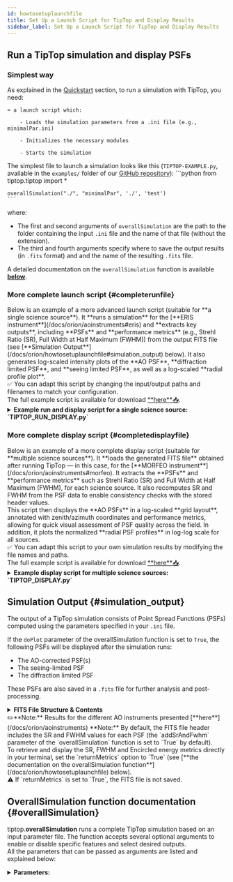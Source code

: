```yaml
---
id: howtosetuplaunchfile
title: Set Up a Launch Script for TipTop and Display Results
sidebar_label: Set Up a Launch Script for TipTop and Display Results
---
```



## Run a TipTop simulation and display PSFs

### Simplest way

As explained in the [Quickstart](orion/usage.md) section, to run a simulation with TipTop, you need:

    ➡️ a launch script which:

        - Loads the simulation parameters from a .ini file (e.g., minimalPar.ini)

        - Initializes the necessary modules

        - Starts the simulation

The simplest file to launch a simulation looks like this (`TIPTOP-EXAMPLE.py`, 
available in the `examples/` folder of our [GitHub repository](https://github.com/astro-tiptop/TIPTOP)):
    ```python
    from tiptop.tiptop import *

    overallSimulation("./", "minimalPar", './', 'test')
    ```

where:
- The first and second arguments of `overallSimulation` are the path to the folder containing the input `.ini` file and the name of that file (without the extension).
- The third and fourth arguments specify where to save the output results (in `.fits` format) and and the name of the resulting `.fits` file.

A detailed documentation on the `overallSimulation` function is available [**below**](/docs/orion/howtosetuplaunchfile#overallSimulation).


### More complete launch script {#completerunfile}

<div style={{ textAlign: "justify" }}>
Below is an example of a more advanced launch script (suitable for <span style={{ color: "rgb(30, 120, 255)" }}>**a single science source**</span>).
It **runs a simulation** for the [**ERIS instrument**](/docs/orion/aoinstruments#eris) and 
**extracts key outputs**, including **PSFs** and **performance metrics** (e.g., Strehl Ratio (SR), 
Full Width at Half Maximum (FWHM)) from the output FITS file (see [**Simulation Output**](/docs/orion/howtosetuplaunchfile#simulation_output) below). 
It also generates log-scaled intensity plots of the **AO PSF**, **diffraction limited PSF**, and **seeing limited PSF**, as well as a log-scaled **radial profile plot**.<br/>
✅ You can adapt this script by changing the input/output paths and filenames to match your configuration.<br/>
The full example script is available for download 
<a href={`${useBaseUrl('/downloads/TIPTOP_RUN_DISPLAY.py')}`} download="TIPTOP_RUN_DISPLAY.py">**here**<span style={{ fontSize: '1.5em' }}>📥</span></a>.

<details>
    <summary><strong>Example run and display script for a single science source: `TIPTOP_RUN_DISPLAY.py`</strong></summary>
    ```python
    """
    Created on Mon Jun 23 10:58:33 2025
    Run a TIPTOP simulation and display PSFs

    @author: astro-tiptop-services
    """

    #%% Import necessary libraries
    from tiptop.tiptop import overallSimulation
    from astropy.io import fits
    import matplotlib.pyplot as plt
    from matplotlib.colors import LogNorm
    import numpy as np
    import os

    #%% 💡Set working directory to TIPTOP root (optional)
    import tiptop 
    tiptop_path = os.path.dirname(tiptop.__file__)
    print(f"Directory of 'tiptop' is: {tiptop_path}")
    os.chdir(tiptop_path)

    #%% Define input and output paths and filenames
    #💡 Adapt these paths to your setup
    # path_in  : Path to the folder containing your .ini parameter file
    # path_out : Path where output files will be saved
    path_in = "perfTest/"  # relative to TIPTOP_ROOT (because of chdir)
    path_out = "/my_path_to_SimOutputs/" # Use an absolute path if you want outputs to be saved outside the TIPTOP root

    file_in = "ERIS_SCAO_NGS"  # Name of the input parameter file (without extension)
    file_out = "ERIS_SCAO_NGS" # Name to use for the output files

    #%% Run the TIPTOP simulation
    overallSimulation(path_in, file_in, 
                    path_out, file_out)


    #%% Open the resulting FITS file and extract data 
    hdul = fits.open(path_out + file_out + '.fits')
    hdul.info()
    psf_ao = hdul[1].data[0,...] # AO-corrected PSF
    psf_turb = hdul[2].data      # Seeing-limited PSF
    psf_dl = hdul[3].data        # Diffraction-limited PSF
    # Load PSF profiles (can be in HDU 4 or 5 depending on save options)
    header4 = hdul[4].header
    profiles = hdul[4].data if header4.get('CONTENT') == 'Final PSFs profiles' else hdul[5].data
        
    psf_header = hdul[1].header  # FITS header for metadata

    hdul.close()

    # Extract useful parameters
    wvl = float(psf_header.get("WL_NM"))       # Wavelength in nm
    pix_mas = float(psf_header.get("PIX_MAS")) # Pixel scale in milliarcseconds
    sr = psf_header.get(f"{"SR"}{0:04d}")      # Strehl ratio
    fwhm = psf_header.get(f"{"FWHM"}{0:04d}")  # FWHM in milliarcsecond

    # Print key metrics
    print("Pixel scale [mas]:", pix_mas)
    print("Strehl Ratio:", sr)
    print("FWHMs [mas]:", fwhm)

    #%% Normalize the PSFs so total flux = 1
    psf_ao /= np.sum(psf_ao)
    psf_dl /= np.sum(psf_dl)
    psf_turb /= np.sum(psf_turb)

    #%% Create axis in arcseconds
    nx = psf_ao.shape[0]
    axis = np.linspace(-nx//2, nx//2, nx) * pix_mas * 1e-3

    #%% Plot the PSFs
    # Compute dynamic normalization based on the AO PSF
    psf_max = psf_ao.max()
    vmax = psf_max
    vmin = psf_max * 1e-6  # Adjust dynamic range: show down to 1 millionth of max
    norm = LogNorm(vmin=vmin, vmax=vmax) # Set log scale for display

    plt.figure(1, figsize=(20,5))
    plt.suptitle(r'$\lambda_{\mathrm{science}} = %d$ nm' % int(wvl), y=1) 
    plt.subplots_adjust(top=0.85)

    def plot_psf(psf, title, position):
        """Plot a PSF in a given subplot position."""
        plt.subplot(1, 3, position)
        plt.imshow(psf, norm=norm, cmap='Spectral_r',
                extent=[axis[0], axis[-1], axis[0], axis[-1]])
        plt.title(title, pad=10)
        plt.xlabel('[arcsec]')
        if position == 1:
            plt.ylabel('[arcsec]', labelpad=10)
        else:
            plt.ylabel('')
        plt.colorbar(fraction=0.046)

    plot_psf(psf_ao, f'AO (SR={sr*100:.1f}%, FWHM={fwhm:.1f}mas)', 1)
    plot_psf(psf_dl, 'Diffraction', 2)
    plot_psf(psf_turb, 'Open loop', 3)

    #%% Plot the radial profile
    radii = profiles[0,0,:]
    p_norm = profiles[1,0,:] / np.max(profiles[1,0,:])

    plt.figure(figsize=(8, 6))
    plt.plot(radii, p_norm, label='AO profile')
    plt.xlabel('Radial distance (mas)')
    plt.ylabel('PSF profile norm. to max')
    plt.xscale("log")
    plt.yscale("log")
    plt.title(f'Radial profile - AO corrected PSF - @{int(wvl)} nm')
    plt.legend()
    plt.grid(True, which='both', linestyle='--', linewidth=0.5, color='gray', alpha=0.7)
    ```

</details> 
</div>

### More complete display script {#completedisplayfile}

<div style={{ textAlign: "justify" }}>
Below is an example of a more complete display script (suitable for <span style={{ color: "rgb(30, 120, 255)" }}>**multiple science sources**</span>).
It **loads the generated FITS file** obtained after running TipTop — in this case, for the 
[**MORFEO instrument**](/docs/orion/aoinstruments#morfeo). It extracts the **PSFs** and **performance 
metrics** such as Strehl Ratio (SR) and Full Width at Half Maximum (FWHM), for each science source. 
It also recomputes SR and FWHM from the PSF data to enable consistency checks with the stored header 
values. <br/>
This script then displays the **AO PSFs** in a log-scaled **grid layout**, annotated with zenith/azimuth 
coordinates and performance metrics, allowing for quick visual assessment of PSF quality across the field. 
In addition, it plots the normalized **radial PSF profiles** in log-log scale for all sources.<br/>
✅ You can adapt this script to your own simulation results by modifying the file names and paths.<br/>
The full example script is available for download 
<a href={`${useBaseUrl('/downloads/TIPTOP_DISPLAY.py')}`} 
download="TIPTOP_DISPLAY.py">**here**<span style={{ fontSize: '1.5em' }}>📥</span></a>.

<details>
    <summary><strong>Example display script for multiple science sources: `TIPTOP_DISPLAY.py`</strong></summary>
    ```python
    """
    Created on Wed Jul 09 10:50:35 2025
    Display multiple AO PSFs in a grid

    @author: astro-tiptop-services
    """

    #%% =============================================================================
    # Import necessary libraries
    from tiptop.tiptop import *
    import matplotlib.pyplot as plt
    import matplotlib.colors as mcolors
    import os

    #%% 💡Set working directory to TIPTOP root (optional)
    import tiptop 
    tiptop_path = os.path.dirname(tiptop.__file__)
    print(f"Directory of 'tiptop' is: {tiptop_path}")
    os.chdir(tiptop_path)

    #%% =============================================================================
    # Define input and output paths
    #💡 Adapt these paths to your environment
    # path_in  : Path to the folder containing your .ini parameter file
    # path_out : Path where output files will be saved
    path_in = "perfTest/"  # relative to TIPTOP_ROOT (because of chdir)
    path_out = "/my_path_to_SimOutputs/" # Use an absolute path if you want outputs to be saved outside the TIPTOP root

    inTag = "MORFEO"  # Name of the input parameter file (without extension)
    outTag = "MORFEO" # Name of the output FITS file

    inputFile = f"{path_in}{inTag}.ini"
    outputFile = f"{path_out}{outTag}.fits"

    #%% =============================================================================
    # Load AO system and compute key parameters
    ao = aoSystem(inputFile)
    wvl = ao.src.wvl[0]  # Science wavelength
    rad2mas = 3600 * 180 * 1000 / np.pi # Convert radians to milliarcseconds
    pixel_scale_mas = ao.cam.psInMas
    sampRef = wvl * rad2mas / (pixel_scale_mas*2*ao.tel.R) # Sampling reference

    #%% =============================================================================
    # Load FITS file and extract PSFs and metadata
    hdul = fits.open(path_out + outTag + '.fits')

    # Extract header and map dictionary
    header = hdul[0].header 
    map_dictionary = hdr2map(header)

    # Extract SR and FWHM values from header
    psf = hdul[1].data
    psf_header = hdul[1].header 
    n_psf = len(psf)

    # Extract SR and FWHM values from the header of the PSF HDU
    sr_list = [psf_header[f"SR{str(i).zfill(4)}"] for i in range(n_psf)]
    fwhm_list = [psf_header[f"FWHM{str(i).zfill(4)}"] for i in range(n_psf)]

    # Load PSF profiles (can be in HDU 4 or 5 depending on save options)
    header4 = hdul[4].header
    profile = hdul[4].data if header4.get('CONTENT') == 'Final PSFs profiles' else hdul[5].data

    #%% =============================================================================
    # Compare header SR/FWHM values with computed values
    print('Compare SR and FWHM from header with computed values:')
    for i in range(n_psf):
        zenith = map_dictionary['sources_science']['Zenith'][i]
        azimuth= map_dictionary['sources_science']['Azimuth'][i]
        print(f'Zenith: {zenith}, Azimuth: {azimuth}')
        sr_comp = FourierUtils.getStrehl(psf[i], ao.tel.pupil, sampRef, method='otf')
        fwhm_comp = FourierUtils.getFWHM(psf[i], ao.cam.psInMas, nargout=1)
        print(f'     SR (computed)   : {sr_comp:.5f}')
        print(f'     SR (from header): {sr_list[i]:.5f}')
        print(f'     FWHM (computed) : {fwhm_comp:.5f}')
        print(f'     FWHM (from hdr) : {fwhm_list[i]:.5f}')

    #%% =============================================================================
    # Display PSFs in a square grid
    # => grid is made by same number of rows and columns
    max_display = int(np.floor(np.sqrt(n_psf))) ** 2  
    n_rows = int(np.sqrt(max_display))
    n_cols = n_rows

    crop_size = 4
    nx = FourierUtils.cropSupport(psf[0], crop_size).shape[0]
    axis = np.linspace(-nx//2, nx//2, nx) * pixel_scale_mas * 1e-3

    fig, axs = plt.subplots(n_rows, n_cols, figsize=(12, 12), constrained_layout=True, squeeze=False)
    for i in range(max_display):
        ax = axs.flat[i]
        zenith = float(map_dictionary['sources_science']['Zenith'][i])
        azimuth = float(map_dictionary['sources_science']['Azimuth'][i])
        img = ax.imshow(FourierUtils.cropSupport(psf[i], crop_size),
                        cmap='Spectral_r',
                        extent=[axis[0], axis[-1], axis[0], axis[-1]],
                        norm=mcolors.LogNorm(vmin=np.max(psf)*1e-4,
                                            vmax=np.max(psf)))
        ax.text(0.05, 0.05,
            f'Distance:{zenith:.0f}", Angle:{azimuth:.0f}°\nSR:{sr_list[i]*100:.1f}%, FWHM:{fwhm_list[i]:.1f} mas',
            color='white', fontsize=9, transform=ax.transAxes,
            bbox=dict(facecolor='black', alpha=0.5, lw=0))
        if i % n_cols == 0:
            ax.set_ylabel('Arcsec', fontsize=10)
        else:
            ax.set_yticks([])
        if i // n_cols == n_rows - 1:
            ax.set_xlabel('Arcsec', fontsize=10)
        else:
            ax.set_xticks([])
        # Set tick parameters
        ax.tick_params(labelsize=10, color='white')
        # Add a small colorbar to the right of each subplot
        cbar = plt.colorbar(img, ax=ax, fraction=0.046, pad=0.01)
        cbar.ax.tick_params(labelsize=6)

    #%% =============================================================================
    # Plot normalized PSF profiles in log-log scale
    plt.figure(figsize=(10, 8))
    colors = plt.cm.tab20(np.linspace(0, 1, n_psf))

    for i in range(n_psf):
        zenith = float(map_dictionary['sources_science']['Zenith'][i])
        azimuth = float(map_dictionary['sources_science']['Azimuth'][i])
        y_norm = profile[1,i,:] / np.max(profile[1,i,:])
        x = profile[0,i,:]
        plt.plot(x, y_norm, label=f'Zen: {zenith:.1f}", Azi: {azimuth:.1f}°',
                color=colors[i], linewidth=1.5)
    plt.xscale('log')
    plt.yscale('log')
    plt.xlabel('Distance [mas]', fontsize=12)
    plt.ylabel('PSF profile norm. to max', fontsize=12)
    plt.title('PSF Profiles', fontsize=14)
    plt.grid(True, which='both', linestyle='--', linewidth=0.5, color='gray', alpha=0.7)
    plt.legend(loc='lower left',  fontsize=10, ncol=2)
    plt.tight_layout()
    plt.show()
    ```

    </details> 

✏️**Note:** Results for the different AO instruments presented [**here**](/docs/orion/aoinstruments) 
were obtained by running the previous two scripts with the corresponding provided `.ini` files.
</div>

## Simulation Output {#simulation_output}

The output of a TipTop simulation consists of Point Spread Functions (PSFs) computed using the parameters specified in your `.ini` file. 

<!-- Outputs also includes seeing limited PSF, diffraction limited PSF and some useful metrics (SR, EE, FWHM, …) -->

If the `doPlot` parameter of the overallSimulation function is set to `True`, the following PSFs will be displayed after the simulation runs:
- The AO-corrected PSF(s)
- The seeing-limited PSF
- The diffraction limited PSF

These PSFs are also saved in a `.fits` file for further analysis and post-processing.
<details>
  <summary><strong>FITS File Structure & Contents</strong></summary>

The FITS file contains multiple HDUs (Header/Data Units), each storing different types of data related to the PSFs generated during the simulation. The content is organized as follows:
- **HDU 0 – PRIMARY**<br/>
    Contains metadata about the simulation, the instrument, and observational parameters. It does not contain image data but provides essential contextual information.
- **HDU 1 – AO-Corrected PSF**<br/>
    Stores the cube of AO-corrected PSFs as a multi-dimensional image array with dimensions (`FieldOfView`, `FieldOfView`, `Nsrc`, `Nwvl`), where `FieldOfView` corresponds to the camera’s field of view in pixels as defined in the `[sensor_science]` section of your `.ini` file, `Nsrc` is the number of science sources, and `Nwvl` is the number of wavelengths specified in the `Wavelength` parameter of the `[sources_science]` section.
- **HDU 2 – Seeing-Limited PSF** <br/>
    Contains the seeing-limited (open-loop) PSF in a 2D image array of size (`FieldOfView`, `FieldOfView`).
- **HDU 3 – Diffraction-Limited PSF**<br/>
    Contains the diffraction-limited PSF, also stored as a 2D image array of size  (`FieldOfView`, `FieldOfView`). 
    <!-- It represents the theoretical best-case optical response limited only by the telescope’s aperture and diffraction. -->
- **HDU 4 – PSDs (if `savePSDs=True`)**<br/>
    Contains the Power Spectral Density (PSD), stored as a 3D array.
    <!-- (`FieldOfView`, `FieldOfView`, `Nsrc`). -->
- **HDU 4 or 5 – Final PSFs Radial Profiles**<br/>
    Contains the 1D radial profiles of the PSFs, stored as an 3D array.<br/> ✏️Note: The HDU number depends on whether the PSDs are saved.

Here is an example FITS structure produced with the minimalPar.ini configuration:
```python
No.    Name      Ver    Type      Cards   Dimensions   Format
  0  PRIMARY       1 PrimaryHDU      84   ()      
  1                1 ImageHDU        21   (256, 256, 1)   float64 #AO-corrected PSFs
  2                1 ImageHDU        10   (256, 256)      float64 #Open-loop PSF   
  3                1 ImageHDU        10   (256, 256)      float64 #Diffraction limited PSF
  4                1 ImageHDU        11   (256, 256, 1)   float64 #High Order PSD (if saved)  
  5                1 ImageHDU        11   (128, 1, 2)     float64 #PSFs profiles

```

</details>
✏️**Note:** Results for the different AO instruments presented [**here**](/docs/orion/aoinstruments) 
**Note:** By default, the FITS file header includes the SR and FWHM values for each PSF (the `addSrAndFwhm` 
parameter of the `overallSimulation` function is set to `True` by default). <br/>
To retrieve and display the SR, FWHM and Encircled energy metrics  directly in your terminal, set the 
`returnMetrics` option to `True` (see [**the documentation on the overallSimulation function**](/docs/orion/howtosetuplaunchfile) below).<br/>
⚠️ If `returnMetrics` is set to `True`, the FITS file is not saved. 


## OverallSimulation function documentation {#overallSimulation}

tiptop.**overallSimulation** runs a complete TipTop simulation based on an input parameter file.
The function accepts several optional arguments to enable or disable specific features and select desired outputs. <br/>
All the parameters that can be passed as arguments are listed and explained below: <br/>

<details>
  <summary><strong>Parameters:</strong></summary>


    - **path2param** (_str_) – required, path to the parameter file.

    - **paramFileName** (_str_) – required, name of the parameter file to be used without the extention.

    - **outpuDir** – required, path to the folder in which to write the output.

    - **doConvolve** (_bool_) – optional default: True, if you want to use the natural convolution operation set to True.

    - **doPlot** (_bool_) – optional default: False, if you want to see the result in python set this to True.

    - **verbose** (_bool_) – optional default: False, If you want all messages set this to True

    - **returnRes** (_bool_) – optional default: False, The function will return the result in the environment if set to True, else it saves the result only in a .fits file.

    - **returnMetrics** (_bool_) – optional default: False, The function will return Strehl Ratio, fwhm and encircled energy within eeRadiusInMas if set to True

    - **addSrAndFwhm** (_bool_) – optional default: True, The function will add in the header of the fits file SR anf FWHM for each PSF.

    - **verbose** – optional default: False, If you want all messages set this to True.

    - **getHoErrorBreakDown** (_bool_) – optional default: False, If you want HO error breakdown set this to True.

    - **ensquaredEnergy** (_bool_) – optional default: False, If you want ensquared energy instead of encircled energy set this to True.

    - **eeRadiusInMas** (_float_) – optional default: 50, used together with returnMetrics, radius used for the computation of the encirlced energy (if ensquaredEnergy is selected, this is half the side of the square)

    - **savePSDs** (_bool_) – optional default: False, If you want to save PSD in the output fits file set this to True.

    - **saveJson** (_bool_) – optional default: False, If you want to save the PSF profile in a json file

    - **gpuIndex** (_int_) – optional default: 0, Target GPU index where the simulation will be run

⚠️ **Note:** if `returnMetrics` is set to `True`, the FITS file is not saved.

  </details> 



